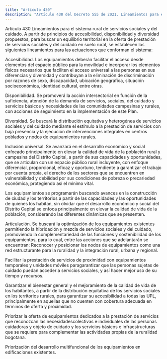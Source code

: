 ```yaml
---
title: "Artículo 430"
description: "Artículo 430 del Decreto 555 de 2021. Lineamientos para el sistema rural de servicios sociales y del cuidado."
---
```


Artículo 430.Lineamientos para el sistema rural de servicios sociales y del cuidado. A partir de principios de accesibilidad, disponibilidad y diversidad propuestos, para buscar un equilibrio territorial en la oferta de prestación de servicios sociales y del cuidado en suelo rural, se establecen los siguientes lineamientos para las actuaciones que conforman el sistema:
 
Accesibilidad. Los equipamientos deberán facilitar el acceso desde elementos del espacio público para la movilidad e incorporar los elementos físicos necesarios que faciliten el acceso universal a las personas en sus diferencias y diversidad y contribuyan a la eliminación de discriminación por razones de sexo, discapacidad, ubicación geográfica, situación socioeconómica, identidad cultural, entre otras.
 
Disponibilidad. Se promoverá la acción intersectorial en función de la suficiencia, atención de la demanda de servicios, sociales, del cuidado y servicios básicos y necesidades de las comunidades campesinas y rurales, con acciones de seguimiento en la implementación de este Plan.
 
Diversidad. Se buscará la distribución equitativa y heterogénea de servicios sociales y del cuidado mediante el estímulo a la prestación de servicios con baja presencia y la ejecución de intervenciones integrales en centros poblados y nodos de equipamientos rurales.
 
Inclusión universal. Se avanzará en el desarrollo económico y social enfocado principalmente en elevar la calidad de vida de la población rural y campesina del Distrito Capital, a partir de sus capacidades y oportunidades, que se articulan con un espacio público rural incluyente, con enfoque diferencial, proporcional, eficaz y oportuno, tendiente a garantizar el trabajo por cuenta propia, el derecho de los sectores que se encuentren en vulnerabilidad y debilidad por sus condiciones de pobreza o precariedad económica, protegiendo así el mínimo vital.
 
Los equipamientos se programarán buscando avances en la construcción de ciudad y los territorios a partir de las capacidades y las oportunidades de quienes los habitan, sin olvidar que el desarrollo económico y social del Distrito Capital se enfoca principalmente en elevar la calidad de vida de la población, considerando las diferentes dinámicas que se presenten.
 
Articulación. Se buscará la optimización de los equipamientos existentes permitiendo la hibridación y mezcla de servicios sociales y del cuidado, promoviendo la complementariedad de las funciones y sostenibilidad de los equipamientos, para lo cual, entre las acciones que se adelantarán se encuentran:
Reconocer y posicionar los nodos de equipamientos como una red estructurante para la ruralidad y la integración rural, urbana y regional.
 
Facilitar la prestación de servicios de proximidad con equipamientos temporales y unidades móviles paragarantizar que las personas sujetas de cuidado puedan acceder a servicios sociales, y así hacer mejor uso de su tiempo y recursos.
 
Garantizar el bienestar general y el mejoramiento de la calidad de vida de los habitantes, a partir de la distribución equitativa de los servicios sociales en los territorios rurales, para garantizar su accesibilidad a todas las UPL, principalmente en aquellas que no cuenten con cobertura adecuada en términos de oferta y proximidad.
 
Priorizar la oferta de equipamientos dedicados a la prestación de servicios que reconozcan las necesidadescolectivas e individuales de las personas cuidadoras y objeto de cuidado y los servicios básicos e infraestructuras que se requiere para complementar las actividades propias de la ruralidad bogotana.
 
Priorización del desarrollo multifuncional de los equipamientos en edificaciones existentes.